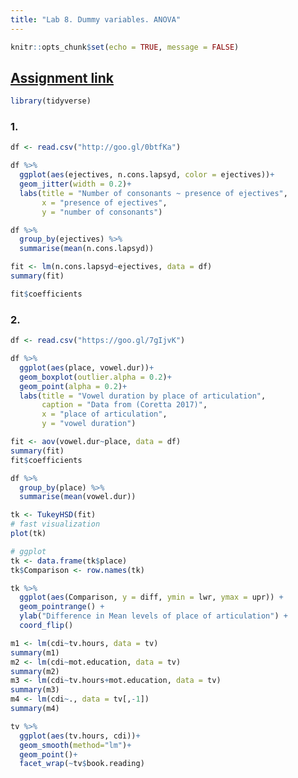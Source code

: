 ```yaml
---
title: "Lab 8. Dummy variables. ANOVA"
---
```


```r
knitr::opts_chunk$set(echo = TRUE, message = FALSE)
```

## [Assignment link](https://goo.gl/forms/IgIy6Kw3EWVcTi8y1)

```r
library(tidyverse)
```


### 1. 
```r
df <- read.csv("http://goo.gl/0btfKa")

df %>% 
  ggplot(aes(ejectives, n.cons.lapsyd, color = ejectives))+
  geom_jitter(width = 0.2)+
  labs(title = "Number of consonants ~ presence of ejectives",
       x = "presence of ejectives",
       y = "number of consonants")

df %>% 
  group_by(ejectives) %>% 
  summarise(mean(n.cons.lapsyd))

fit <- lm(n.cons.lapsyd~ejectives, data = df)
summary(fit)

fit$coefficients
```

### 2.
```r
df <- read.csv("https://goo.gl/7gIjvK")

df %>% 
  ggplot(aes(place, vowel.dur))+
  geom_boxplot(outlier.alpha = 0.2)+
  geom_point(alpha = 0.2)+
  labs(title = "Vowel duration by place of articulation",
       caption = "Data from (Coretta 2017)",
       x = "place of articulation",
       y = "vowel duration")

fit <- aov(vowel.dur~place, data = df)
summary(fit)
fit$coefficients

df %>% 
  group_by(place) %>% 
  summarise(mean(vowel.dur))
```



```r
tk <- TukeyHSD(fit)
# fast visualization
plot(tk)

# ggplot
tk <- data.frame(tk$place)
tk$Comparison <- row.names(tk)

tk %>% 
  ggplot(aes(Comparison, y = diff, ymin = lwr, ymax = upr)) +
  geom_pointrange() +
  ylab("Difference in Mean levels of place of articulation") +
  coord_flip()
```

```r
m1 <- lm(cdi~tv.hours, data = tv)
summary(m1)
m2 <- lm(cdi~mot.education, data = tv)
summary(m2)
m3 <- lm(cdi~tv.hours+mot.education, data = tv)
summary(m3)
m4 <- lm(cdi~., data = tv[,-1])
summary(m4)
```

```r
tv %>% 
  ggplot(aes(tv.hours, cdi))+
  geom_smooth(method="lm")+
  geom_point()+
  facet_wrap(~tv$book.reading)
```


